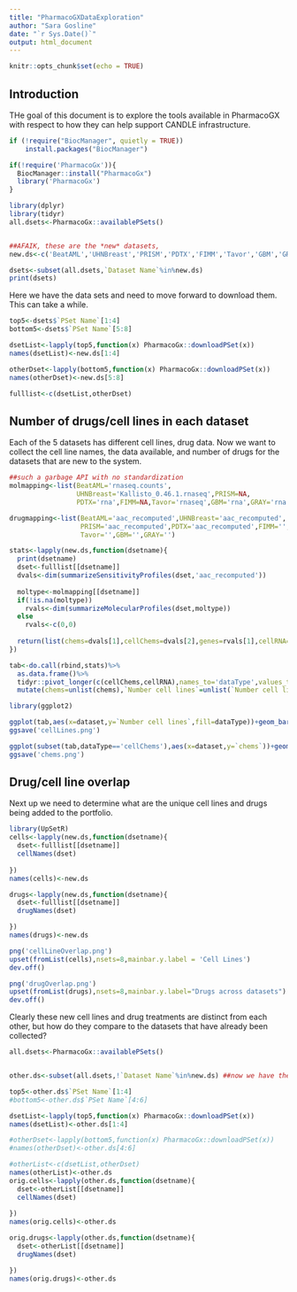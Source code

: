 ---
title: "PharmacoGXDataExploration"
author: "Sara Gosline"
date: "`r Sys.Date()`"
output: html_document
---

```{r setup, include=FALSE}
knitr::opts_chunk$set(echo = TRUE)
```

## Introduction

THe goal of this document is to explore the tools available in PharmacoGX with respect to how they can help support CANDLE infrastructure.

```{r load packages}
if (!require("BiocManager", quietly = TRUE))
    install.packages("BiocManager")

if(!require('PharmacoGx')){
  BiocManager::install("PharmacoGx")
  library('PharmacoGx')
}

library(dplyr)
library(tidyr)
all.dsets<-PharmacoGx::availablePSets()


##AFAIK, these are the *new* datasets, 
new.ds<-c('BeatAML','UHNBreast','PRISM','PDTX','FIMM','Tavor','GBM','GRAY')

dsets<-subset(all.dsets,`Dataset Name`%in%new.ds)
print(dsets)
```

Here we have the data sets and need to move forward to download them. This can take a while.

```{r download data}
top5<-dsets$`PSet Name`[1:4]
bottom5<-dsets$`PSet Name`[5:8]

dsetList<-lapply(top5,function(x) PharmacoGx::downloadPSet(x))
names(dsetList)<-new.ds[1:4]

otherDset<-lapply(bottom5,function(x) PharmacoGx::downloadPSet(x))
names(otherDset)<-new.ds[5:8]

fulllist<-c(dsetList,otherDset)

```


## Number of drugs/cell lines in each dataset

Each of the 5 datasets has different cell lines, drug data. Now we want to collect the cell line names, the data available, and number of drugs for the datasets that are new to the system.

```{r data summary}

##such a garbage API with no standardization
molmapping<-list(BeatAML='rnaseq.counts',
                 UHNBreast='Kallisto_0.46.1.rnaseq',PRISM=NA,
                 PDTX='rna',FIMM=NA,Tavor='rnaseq',GBM='rna',GRAY='rna')

drugmapping<-list(BeatAML='aac_recomputed',UHNBreast='aac_recomputed',
                  PRISM='aac_recomputed',PDTX='aac_recomputed',FIMM='',
                  Tavor='',GBM='',GRAY='')

stats<-lapply(new.ds,function(dsetname){
  print(dsetname)
  dset<-fulllist[[dsetname]]
  dvals<-dim(summarizeSensitivityProfiles(dset,'aac_recomputed'))
  
  moltype<-molmapping[[dsetname]]
  if(!is.na(moltype))
    rvals<-dim(summarizeMolecularProfiles(dset,moltype))
  else
    rvals<-c(0,0)
  
  return(list(chems=dvals[1],cellChems=dvals[2],genes=rvals[1],cellRNA=rvals[2],dataset=dsetname))
})

tab<-do.call(rbind,stats)%>%
  as.data.frame()%>%
  tidyr::pivot_longer(c(cellChems,cellRNA),names_to='dataType',values_to='Number cell lines')%>%
  mutate(chems=unlist(chems),`Number cell lines`=unlist(`Number cell lines`),dataset=unlist(dataset))

library(ggplot2)

ggplot(tab,aes(x=dataset,y=`Number cell lines`,fill=dataType))+geom_bar(stat='identity',position='dodge')+ggtitle('Number of cell lines measured')
ggsave('cellLines.png')

ggplot(subset(tab,dataType=='cellChems'),aes(x=dataset,y=`chems`))+geom_bar(stat='identity',position='dodge')+ggtitle('Number of chemicals measured')
ggsave('chems.png')


```


## Drug/cell line overlap

Next up we need to determine what are the unique cell lines and drugs being added to the portfolio.


```{r plot stats}
library(UpSetR)
cells<-lapply(new.ds,function(dsetname){
  dset<-fulllist[[dsetname]]
  cellNames(dset)
  
})
names(cells)<-new.ds

drugs<-lapply(new.ds,function(dsetname){
  dset<-fulllist[[dsetname]]
  drugNames(dset)

})
names(drugs)<-new.ds

png('cellLineOverlap.png')
upset(fromList(cells),nsets=8,mainbar.y.label = 'Cell Lines')
dev.off()

png('drugOverlap.png')
upset(fromList(drugs),nsets=8,mainbar.y.label="Drugs across datasets")
dev.off()
```
Clearly these new cell lines and drug treatments are distinct from each other, but how do they compare to the datasets that have already been collected?

```{r assess prior data}

all.dsets<-PharmacoGx::availablePSets()


other.ds<-subset(all.dsets,!`Dataset Name`%in%new.ds) ##now we have these other datasets

top5<-other.ds$`PSet Name`[1:4]
#bottom5<-other.ds$`PSet Name`[4:6]

dsetList<-lapply(top5,function(x) PharmacoGx::downloadPSet(x))
names(dsetList)<-other.ds[1:4]

#otherDset<-lapply(bottom5,function(x) PharmacoGx::downloadPSet(x))
#names(otherDset)<-other.ds[4:6]

#otherList<-c(dsetList,otherDset)
names(otherList)<-other.ds
orig.cells<-lapply(other.ds,function(dsetname){
  dset<-otherList[[dsetname]]
  cellNames(dset)
  
})
names(orig.cells)<-other.ds

orig.drugs<-lapply(other.ds,function(dsetname){
  dset<-otherList[[dsetname]]
  drugNames(dset)

})
names(orig.drugs)<-other.ds
```

